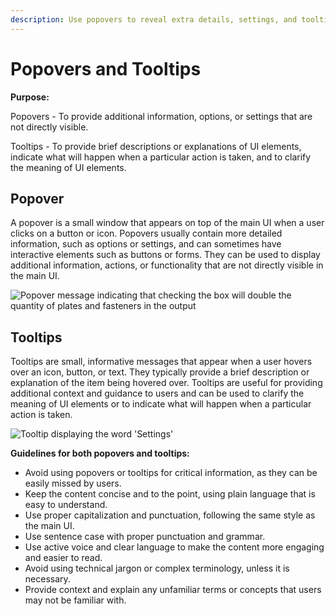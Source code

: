 ```yaml
---
description: Use popovers to reveal extra details, settings, and tooltips to explain UI elements.
---
```


# Popovers and Tooltips

**Purpose:**

Popovers - To provide additional information, options, or settings that are not directly visible.

Tooltips - To provide brief descriptions or explanations of UI elements, indicate what will happen when a particular action is taken, and to clarify the meaning of UI elements.

## Popover

A popover is a small window that appears on top of the main UI when a user clicks on a button or icon. Popovers usually contain more detailed information, such as options or settings, and can sometimes have interactive elements such as buttons or forms. They can be used to display additional information, actions, or functionality that are not directly visible in the main UI.

![Popover message indicating that checking the box will double the quantity of plates and fasteners in the output](/img/QuantityHint_Popover.png)

## Tooltips

Tooltips are small, informative messages that appear when a user hovers over an icon, button, or text. They typically provide a brief description or explanation of the item being hovered over. Tooltips are useful for providing additional context and guidance to users and can be used to clarify the meaning of UI elements or to indicate what will happen when a particular action is taken.

![Tooltip displaying the word 'Settings'](/img/Settings_Tooltip.png)

**Guidelines for both popovers and tooltips:**

- Avoid using popovers or tooltips for critical information, as they can be easily missed by users.
- Keep the content concise and to the point, using plain language that is easy to understand.
- Use proper capitalization and punctuation, following the same style as the main UI.
- Use sentence case with proper punctuation and grammar.
- Use active voice and clear language to make the content more engaging and easier to read.
- Avoid using technical jargon or complex terminology, unless it is necessary.
- Provide context and explain any unfamiliar terms or concepts that users may not be familiar with.